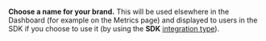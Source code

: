 **Choose a name for your brand.** This will be used elsewhere in the Dashboard (for example on the Metrics page) and displayed to users in the SDK if you choose to use it (by using the **SDK** [integration type](#integration-type)).